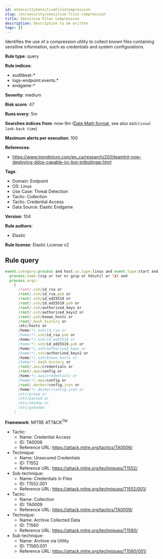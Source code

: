 ```yaml
---
id: enSecuritySensitiveFilesCompression
slug: /en/security/sensitive-files-compression
title: Sensitive Files Compression
description: Description to be written
tags: []
---
```


<div id="sensitive-files-compression"></div>

Identifies the use of a compression utility to collect known files containing sensitive information, such as credentials and system configurations.

**Rule type**: query

**Rule indices**: 

* auditbeat-*
* logs-endpoint.events.*
* endgame-*

**Severity**: medium

**Risk score**: 47

**Runs every**: 5m

**Searches indices from**: now-9m ([Date Math format](((ref))/common-options.html#date-math), see also <DocLink id="enSecurityRulesUiCreate" section="set-the-rules-schedule">`Additional look-back time`</DocLink>)

**Maximum alerts per execution**: 100

**References**: 

* https://www.trendmicro.com/en_ca/research/20/l/teamtnt-now-deploying-ddos-capable-irc-bot-tntbotinger.html

**Tags**: 

* Domain: Endpoint
* OS: Linux
* Use Case: Threat Detection
* Tactic: Collection
* Tactic: Credential Access
* Data Source: Elastic Endgame

**Version**: 104

**Rule authors**: 

* Elastic

**Rule license**: Elastic License v2

## Rule query

```js
event.category:process and host.os.type:linux and event.type:start and
  process.name:(zip or tar or gzip or hdiutil or 7z) and
  process.args:
    (
      /root/.ssh/id_rsa or
      /root/.ssh/id_rsa.pub or
      /root/.ssh/id_ed25519 or
      /root/.ssh/id_ed25519.pub or
      /root/.ssh/authorized_keys or
      /root/.ssh/authorized_keys2 or
      /root/.ssh/known_hosts or
      /root/.bash_history or
      /etc/hosts or
      /home/*/.ssh/id_rsa or
      /home/*/.ssh/id_rsa.pub or
      /home/*/.ssh/id_ed25519 or
      /home/*/.ssh/id_ed25519.pub or
      /home/*/.ssh/authorized_keys or
      /home/*/.ssh/authorized_keys2 or
      /home/*/.ssh/known_hosts or
      /home/*/.bash_history or
      /root/.aws/credentials or
      /root/.aws/config or
      /home/*/.aws/credentials or
      /home/*/.aws/config or
      /root/.docker/config.json or
      /home/*/.docker/config.json or
      /etc/group or
      /etc/passwd or
      /etc/shadow or
      /etc/gshadow
    )

```

**Framework**: MITRE ATT&CK<sup>TM</sup>

* Tactic:
    * Name: Credential Access
    * ID: TA0006
    * Reference URL: https://attack.mitre.org/tactics/TA0006/
* Technique:
    * Name: Unsecured Credentials
    * ID: T1552
    * Reference URL: https://attack.mitre.org/techniques/T1552/
* Sub-technique:
    * Name: Credentials In Files
    * ID: T1552.001
    * Reference URL: https://attack.mitre.org/techniques/T1552/001/
* Tactic:
    * Name: Collection
    * ID: TA0009
    * Reference URL: https://attack.mitre.org/tactics/TA0009/
* Technique:
    * Name: Archive Collected Data
    * ID: T1560
    * Reference URL: https://attack.mitre.org/techniques/T1560/
* Sub-technique:
    * Name: Archive via Utility
    * ID: T1560.001
    * Reference URL: https://attack.mitre.org/techniques/T1560/001/

